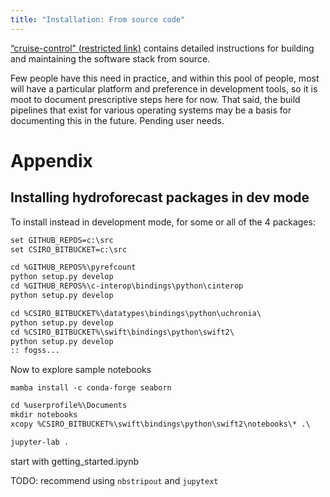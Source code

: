 ```yaml
---
title: "Installation: From source code"
---
```


["cruise-control" (restricted link)](https://bitbucket.csiro.au/projects/SF/repos/cruise-control/browse){.external target="_blank"} contains detailed instructions for building and maintaining the software stack from source.

Few people have this need in practice, and within this pool of people, most will have a particular platform and preference in development tools, so it is moot to document prescriptive steps here for now. That said, the build pipelines that exist for various operating systems may be a basis for documenting this in the future. Pending user needs.

# Appendix

## Installing hydroforecast packages in dev mode

To install instead in development mode, for some or all of the 4 packages:

```default
set GITHUB_REPOS=c:\src
set CSIRO_BITBUCKET=c:\src
```

```default
cd %GITHUB_REPOS%\pyrefcount
python setup.py develop
cd %GITHUB_REPOS%\c-interop\bindings\python\cinterop
python setup.py develop

cd %CSIRO_BITBUCKET%\datatypes\bindings\python\uchronia\
python setup.py develop
cd %CSIRO_BITBUCKET%\swift\bindings\python\swift2\
python setup.py develop
:: fogss...
```

Now to explore sample notebooks

`mamba install -c conda-forge seaborn`

```default
cd %userprofile%\Documents
mkdir notebooks
xcopy %CSIRO_BITBUCKET%\swift\bindings\python\swift2\notebooks\* .\

jupyter-lab .
```

start with getting_started.ipynb

TODO: recommend using `nbstripout` and `jupytext`
